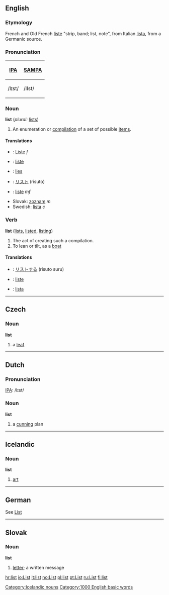 ==English==

===Etymology===
French and Old French [[liste]] "strip, band; list, note", from Italian [[lista]], from a Germanic source.

===Pronunciation===
{| border=1 cellpadding=5
! [[w:IPA|IPA]] !! [[w:SAMPA|SAMPA]]
|-
| /lɪst/ || /lIst/
|}

===Noun===
'''list'''   (''plural:'' [[lists]])

#An enumeration or [[compilation]] of a set of possible [[item]]s.

====Translations====
{{top}}
<!--languages from A to K go here-->
*{{de}}: [[Liste]] ''f''
*{{fr}}: [[liste]]
*{{li}}: [[lies]]
*{{ja}}: [[リスト]] (risuto)
{{mid}}
<!--languages from L to Z go here-->
*{{no}}: [[liste]] ''mf''
*Slovak: [[zoznam]] ''m''
*Swedish: [[lista]] ''c''
{{bottom}}

===Verb===
'''list'''  ([[lists]], [[listed]], [[listing]])

#The act of creating such a compilation.
#To lean or tilt, as a [[boat]]

====Translations====
{{top}}
*{{ja}}: [[リストする]] (risuto suru)
{{mid}}
*{{no}}: [[liste]]
*{{sv}}: [[lista]]
{{bottom}}

----
==Czech==
===Noun===
'''list'''
#a [[leaf]]

----
==Dutch==
===Pronunciation===
[[w:IPA|IPA]]: /lɪst/

===Noun===
'''list''' {{f}}

# a [[cunning]] plan

----
==Icelandic==

=== Noun ===

'''list''' {{f}}

# [[art]]

[[Category:Icelandic nouns]]
----
==German==
See [[List]]
----
==Slovak==
===Noun===
'''list'''

# [[letter]]; a written message

[[Category:1000 English basic words]]

[[hr:list]]
[[io:List]]
[[it:list]]
[[no:List]]
[[pl:list]]
[[pt:List]]
[[ru:List]]
[[fi:list]]